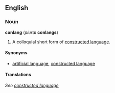 ==English==
===Noun===
'''conlang''' (''plural'' '''conlangs''')

#A colloquial short form of [[constructed language]].

====Synonyms====
*[[artificial language]], [[constructed language]]

====Translations====
''See [[constructed language]]''